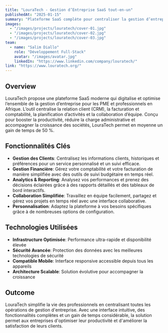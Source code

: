 ---
title: "LouraTech - Gestion d’Entreprise SaaS tout-en-un"
publishedAt: "2025-01-15"
summary: "Plateforme SaaS complète pour centraliser la gestion d’entreprise : clients, finances, opérations, analytique et collaboration, adaptée au marché africain."
images:
  - "/images/projects/louratech/cover-01.jpg"
  - "/images/projects/louratech/cover-02.jpg"
  - "/images/projects/louratech/cover-03.jpg"
team:
  - name: "Salim Diallo"
    role: "Développement Full-Stack"
    avatar: "/images/avatar.jpg"
    linkedIn: "https://www.linkedin.com/company/louratech/"
link: "https://www.louratech.org/"
---

## Overview

LouraTech propose une plateforme SaaS moderne qui digitalise et optimise l’ensemble de la gestion d’entreprise pour les PME et professionnels en Afrique. L’outil centralise la relation client (CRM), la facturation et comptabilité, la planification d’activités et la collaboration d’équipe. Conçu pour booster la productivité, réduire la charge administrative et accompagner la croissance des sociétés, LouraTech permet en moyenne un gain de temps de 50 %.

## Fonctionnalités Clés

- **Gestion des Clients**: Centralisez les informations clients, historiques et préférences pour un service personnalisé et un suivi efficace.
- **Gestion Financière**: Gérez votre comptabilité et votre facturation de manière simplifiée avec des outils de suivi budgétaire en temps réel.
- **Analytics & Reporting**: Analysez vos performances et prenez des décisions éclairées grâce à des rapports détaillés et des tableaux de bord interactifs.
- **Collaboration Simplifiée**: Travaillez en équipe facilement, partagez et gérez vos projets en temps réel avec une interface collaborative.
- **Personnalisation**: Adaptez la plateforme à vos besoins spécifiques grâce à de nombreuses options de configuration.


## Technologies Utilisées

- **Infrastructure Optimisée**: Performance ultra-rapide et disponibilité élevée
- **Sécurité Avancée**: Protection des données avec les meilleures technologies de sécurité
- **Compatible Mobile**: Interface responsive accessible depuis tous les appareils
- **Architecture Scalable**: Solution évolutive pour accompagner la croissance


## Outcome

LouraTech simplifie la vie des professionnels en centralisant toutes les opérations de gestion d'entreprise. Avec une interface intuitive, des fonctionnalités complètes et un gain de temps considérable, la solution permet aux entreprises d'optimiser leur productivité et d'améliorer la satisfaction de leurs clients.